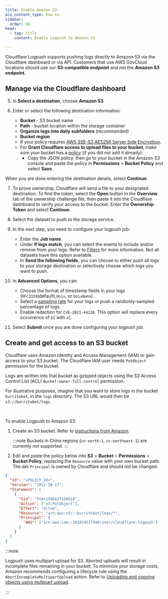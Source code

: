 ```yaml
---
title: Enable Amazon S3
pcx_content_type: how-to
sidebar:
  order: 56
head:
  - tag: title
    content: Enable Logpush to Amazon S3

---
```



Cloudflare Logpush supports pushing logs directly to Amazon S3 via the Cloudflare dashboard or via API. Customers that use AWS GovCloud locations should use our **S3-compatible endpoint** and not the **Amazon S3 endpoint**.

## Manage via the Cloudflare dashboard

<Render file="enable-logpush-job" />

5. In **Select a destination**, choose **Amazon S3**.

6. Enter or select the following destination information:
   * **Bucket** - S3 bucket name
   * **Path** - bucket location within the storage container
   * **Organize logs into daily subfolders** (recommended)
   * **Bucket region**
   * If your policy requires [AWS SSE-S3 AES256 Server Side Encryption](https://docs.aws.amazon.com/AmazonS3/latest/userguide/serv-side-encryption.html).
   * For **Grant Cloudflare access to upload files to your bucket**, make sure your bucket has a [policy](https://docs.aws.amazon.com/AmazonS3/latest/userguide/example-policies-s3.html#iam-policy-ex0) (if you did not add it already):
     * Copy the JSON policy, then go to your bucket in the Amazon S3 console and paste the policy in **Permissions** > **Bucket Policy** and select **Save**.

When you are done entering the destination details, select **Continue**.

7. To prove ownership, Cloudflare will send a file to your designated destination. To find the token, select the **Open** button in the **Overview** tab of the ownership challenge file, then paste it into the Cloudflare dashboard to verify your access to the bucket. Enter the **Ownership Token** and select **Continue**.

8. Select the dataset to push to the storage service.

9. In the next step, you need to configure your logpush job:
   * Enter the **Job name**.
   * Under **If logs match**, you can select the events to include and/or remove from your logs. Refer to [Filters](/logs/reference/filters/) for more information. Not all datasets have this option available.
   * In **Send the following fields**, you can choose to either push all logs to your storage destination or selectively choose which logs you want to push.

10. In **Advanced Options**, you can:
    * Choose the format of timestamp fields in your logs (`RFC3339`(default),`Unix`, or `UnixNano`).
    * Select a [sampling rate](/logs/get-started/api-configuration/#sampling-rate) for your logs or push a randomly-sampled percentage of logs.
    * Enable redaction for `CVE-2021-44228`. This option will replace every occurrence of `${` with `x{`.

11. Select **Submit** once you are done configuring your logpush job.

## Create and get access to an S3 bucket

Cloudflare uses Amazon Identity and Access Management (IAM) to gain access to your S3 bucket. The Cloudflare IAM user needs `PutObject` permission for the bucket.

Logs are written into that bucket as gzipped objects using the S3 Access Control List (ACL)
`Bucket-owner-full-control` permission.

For illustrative purposes, imagine that you want to store logs in the bucket `burritobot`, in the `logs` directory. The S3 URL would then be `s3://burritobot/logs`.

<Render file="enable-read-permissions" /> <br/>

To enable Logpush to Amazon S3:

1. Create an S3 bucket. Refer to [instructions from Amazon](https://docs.aws.amazon.com/AmazonS3/latest/gsg/CreatingABucket.html).

   :::note
   Buckets in China regions (`cn-north-1`, `cn-northwest-1`) are currently not supported.
   :::

2. Edit and paste the policy below into **S3** > **Bucket** > **Permissions** > **Bucket Policy**, replacing the `Resource` value with your own bucket path. The `AWS` `Principal` is owned by Cloudflare and should not be changed.

```json
{
  "Id": "<POLICY_ID>",
  "Version": "2012-10-17",
  "Statement": [
    {
      "Sid": "Stmt1506627150918",
      "Action": ["s3:PutObject"],
      "Effect": "Allow",
      "Resource": "arn:aws:s3:::burritobot/logs/*",
      "Principal": {
        "AWS": ["arn:aws:iam::391854517948:user/cloudflare-logpush"]
      }
    }
  ]
}
```

:::note


Logpush uses multipart upload for S3. Aborted uploads will result in incomplete files remaining in your bucket. To minimize your storage costs, Amazon recommends configuring a lifecycle rule using the `AbortIncompleteMultipartUpload` action. Refer to [Uploading and copying objects using multipart upload](https://docs.aws.amazon.com/AmazonS3/latest/dev/mpuoverview.html#mpu-abort-incomplete-mpu-lifecycle-config).


:::
